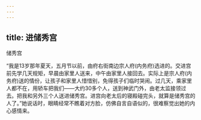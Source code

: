 ```yaml
---
---
---
```

title: 进储秀宫
---







储秀宫

“我是13岁那年夏天，五月节以前，由府右街南边宗人府(内务府)选进的。交进宫前先学几天规矩，早晨由家里人送来，中午由家里人接回去。实际上是宗人府(内务府)送的情份，让孩子和家里人惜惜别，免得孩子们临时哭闹。过几天，乘家里人都不在，用轿车把我们——大约30多个人，送到神武门外，由老太监接领过去。把我和另外三个人送进储秀宫。进宫向老太后的寝殿碰完头，就算是储秀宫的人了。”她说话时，眼睛经常不瞧着对方脸，仿佛自言自语似的，很难察觉出她的内心感情来。